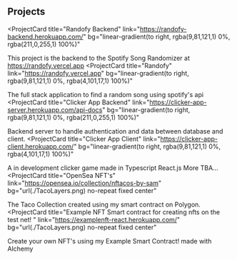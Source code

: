 ## Projects

<ProjectCard
  title="Randofy Backend"
  link="https://randofy-backend.herokuapp.com/"
  bg="linear-gradient(to right, rgba(9,81,121,1) 0%, rgba(211,0,255,1) 100%)"
>
  This project is the backend to the Spotify Song Randomizer at https://randofy.vercel.app
</ProjectCard>
<ProjectCard
  title="Randofy"
  link="https://randofy.vercel.app"
  bg="linear-gradient(to right, rgba(9,81,121,1) 0%, rgba(4,101,17,1) 100%)"
>
 The full stack application to find a random song using spotify's api
</ProjectCard>
<ProjectCard
  title="Clicker App Backend"
  link="https://clicker-app-server.herokuapp.com/api-docs"
  bg="linear-gradient(to right, rgba(9,81,121,1) 0%, rgba(211,0,255,1) 100%)"
>
  Backend server to handle authentication and data between database and client.
</ProjectCard>
<ProjectCard
  title="Clicker App Client"
  link="https://clicker-app-client.herokuapp.com/"
  bg="linear-gradient(to right, rgba(9,81,121,1) 0%, rgba(4,101,17,1) 100%)"
>
 A in development clicker game made in Typescript React.js More TBA...
</ProjectCard>
<ProjectCard
  title="OpenSea NFT's"
  link="https://opensea.io/collection/nftacos-by-sam"
  bg="url(./TacoLayers.png) no-repeat fixed center"
>
 The Taco Collection created using my smart contract on Polygon.
</ProjectCard>
<ProjectCard
  title="Example NFT Smart contract for creating nfts on the test net! "
  link="https://examplenft-react.herokuapp.com/"
  bg="url(./TacoLayers.png) no-repeat fixed center"
>
 Create your own NFT's using my Example Smart Contract! made with Alchemy
</ProjectCard>